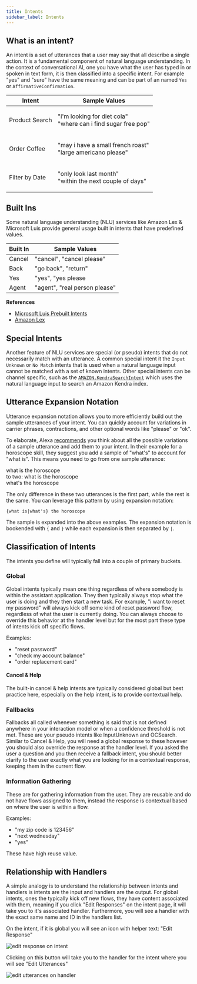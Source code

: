 ```yaml
---
title: Intents
sidebar_label: Intents
---
```



## What is an intent?

An intent is a set of utterances that a user may say that all describe a single action. It is a fundamental component of natural language understanding. In the context of conversational AI, one you have what the user has typed in or spoken in text form, it is then classified into a specific intent. For example "yes" and "sure" have the same meaning and can be part of an named `Yes` or `AffirmativeConfirmation`.

| Intent         | Sample Values                                                                |
| -------------- | ---------------------------------------------------------------------------- |
| Product Search | <p> "i'm looking for diet cola" <br/> "where can i find sugar free pop" </p> |
| Order Coffee   | <p> "may i have a small french roast" <br /> "large americano please" </p>   |
| Filter by Date | <p> "only look last month" <br /> "within the next couple of days" </p>      |

## Built Ins

Some natural language understanding (NLU) services like Amazon Lex & Microsoft Luis provide general usage built in intents that have predefined values.

| Built In | Sample Values                 |
| -------- | ----------------------------- |
| Cancel   | "cancel", "cancel please"     |
| Back     | "go back", "return"           |
| Yes      | "yes", "yes please            |
| Agent    | "agent", "real person please" |

**References**

- [Microsoft Luis Prebuilt Intents](https://docs.microsoft.com/en-us/azure/cognitive-services/luis/howto-add-prebuilt-models#add-a-prebuilt-intent)
- [Amazon Lex](https://docs.aws.amazon.com/lex/latest/dg/howitworks-builtins-intents.html)

## Special Intents

Another feature of NLU services are special (or pseudo) intents that do not necessarily match with an utterance. A common special intent it the `Input Unknown` or `No Match` intents that is used when a natural language input cannot be matched with a set of known intents. Other special intents can be channel specific, such as the [`AMAZON.KendraSearchIntent`](https://docs.aws.amazon.com/lex/latest/dg/built-in-intent-kendra-search.html) which uses the natural language input to search an Amazon Kendra index.

## Utterance Expansion Notation

Utterance expansion notation allows you to more efficiently build out the sample utterances of your intent.  You can quickly account for variations in carrier phrases, contractions, and other optional words like "please" or "ok".

To elaborate, Alexa [recommends](https://developer.amazon.com/en-US/docs/alexa/custom-skills/best-practices-for-sample-utterances-and-custom-slot-type-values.html#sample-utterance-phrasing) you think about all the possible variations of a sample utterance and add them to your intent.  In their example for a horoscope skill, they suggest you add a sample of "what's" to account for "what is".   This means you need to go from one sample utterance:

<ChatMessageBubble owner="mine" hasTail>
what is the horoscope
</ChatMessageBubble>
<br />
to two: 

<ChatMessageBubble owner="mine" hasTail>
what is the horoscope
</ChatMessageBubble>
<br />
<ChatMessageBubble owner="mine" hasTail>
what's the horoscope
</ChatMessageBubble>
<br />

The only difference in these two utterances is the first part, while the rest is the same.  You can leverage this pattern by using expansion notation:
```
{what is|what's} the horoscope
```
The sample is expanded into the above examples.  The expansion notation is bookended with `{` and `}` while each expansion is then separated by `|`. 

## Classification of Intents 

The intents you define will typically fall into a couple of primary buckets.

### Global

Global intents typically mean one thing regardless of where somebody is within the assistant application.  They then typically always stop what the user is doing and they then start a new task.  For example, "i want to reset my password" will always kick off some kind of reset password flow, regardless of what the user is currently doing.  You can always choose to override this behavior at the handler level but for the most part these type of intents kick off specific flows.

Examples:

* "reset password"
* "check my account balance"
* "order replacement card"

#### Cancel & Help 

The built-in cancel & help intents are typically considered global but best practice here, especially on the help intent, is to provide contextual help.  

### Fallbacks

Fallbacks all called whenever something is said that is not defined anywhere in your interaction model or when a confidence threshold is not met.  These are your pseudo intents like InputUnknown and OCSearch.  Similar to Cancel & Help, you will need a global response to these however you should also override the response at the handler level.  If you asked the user a question and you then receive a fallback intent, you should better clarify to the user exactly what you are looking for in a contextual response, keeping them in the current flow.

### Information Gathering

These are for gathering information from the user.  They are reusable and do not have flows assigned to them, instead the response is contextual based on where the user is within a flow.  

Examples:

* "my zip code is 123456"
* "next wednesday"
* "yes"

These have high reuse value.  

## Relationship with Handlers

A simple analogy is to understand the relationship between intents and handlers is intents are the input and handlers are the output.  For global intents, ones the typically kick off new flows, they have content associated with them, meaning if you click "Edit Responses" on the intent page, it will take you to it's associated handler.  Furthermore, you will see a handler with the exact same name and ID in the handlers list.

On the intent, if it is global you will see an icon with helper text: "Edit Response"

![edit response on intent](../../static/img/model/help-edit-responses.png)

Clicking on this button will take you to the handler for the intent where you will see "Edit Utterances"

![edit utterances on handler](../../static/img/model/help-edit-utterances.png)